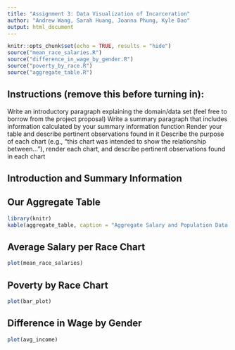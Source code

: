 ```yaml
---
title: "Assignment 3: Data Visualization of Incarceration"
author: "Andrew Wang, Sarah Huang, Joanna Phung, Kyle Dao"
output: html_document
---
```


```r
knitr::opts_chunk$set(echo = TRUE, results = "hide")
source("mean_race_salaries.R")
source("difference_in_wage_by_gender.R")
source("poverty_by_race.R")
source("aggregate_table.R")
```

## Instructions (remove this before turning in):
Write an introductory paragraph explaining the domain/data set (feel free to borrow from the project proposal)
Write a summary paragraph that includes information calculated by your summary information function
Render your table and describe pertinent observations found in it
Describe the purpose of each chart (e.g., "this chart was intended to show the relationship between..."), render each chart, and describe pertinent observations found in each chart

## Introduction and Summary Information

 
## Our Aggregate Table
```r
library(knitr)
kable(aggregate_table, caption = "Aggregate Salary and Population Data for each Race per Year")
```

## Average Salary per Race Chart
```r
plot(mean_race_salaries)
```

## Poverty by Race Chart
```r
plot(bar_plot)
```

## Difference in Wage by Gender
```r
plot(avg_income)
```